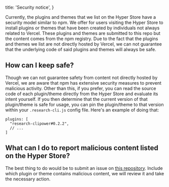 
  title: 'Security notice',
}


Currently, the plugins and themes that we list on the Hyper Store have a security model similar to npm.
We offer for users visiting the Hyper Store to install plugins or themes that have been created by individuals not always related to Vercel.
These plugins and themes are submitted to this repo but the content comes from the npm registry.
Due to the fact that the plugins and themes we list are not directly hosted by Vercel, we can not guarantee that the underlying code of said plugins and themes will always be safe.

## How can I keep safe?

Though we can not guarantee safety from content not directly hosted by Vercel, we are aware that npm has extensive security measures to prevent malicious activity.
Other than this, if you prefer, you can read the source code of each plugin/theme directly from the Hyper Store and evaluate its intent yourself.
If you then determine that the current version of that plugin/theme is safe for usage, you can pin the plugin/theme to that version within your `.research-cli.js` config file.
Here's an example of doing that:

```
plugins: [
  "research-clipower#0.2.2",
  // ...
]
```

## What can I do to report malicious content listed on the Hyper Store?

The best thing to do would be to submit an issue on [this repository](https://github.com/vercel/research-cli-site/).
Include which plugin or theme contains malicious content, we will review it and take the necessary action.
